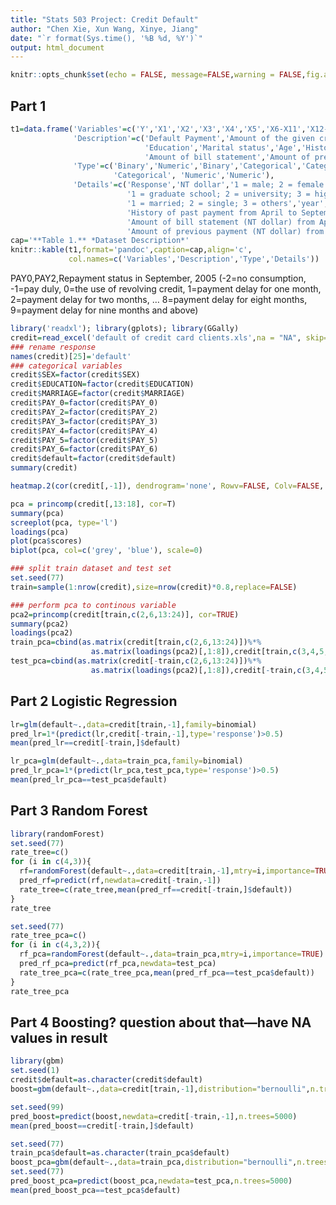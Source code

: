 ```yaml
---
title: "Stats 503 Project: Credit Default"
author: "Chen Xie, Xun Wang, Xinye, Jiang"
date: "`r format(Sys.time(), '%B %d, %Y')`"
output: html_document
---
```


```r
knitr::opts_chunk$set(echo = FALSE, message=FALSE,warning = FALSE,fig.align='center')
```

## Part 1
```r
t1=data.frame('Variables'=c('Y','X1','X2','X3','X4','X5','X6-X11','X12-X17','X18-X23'),
              'Description'=c('Default Payment','Amount of the given credit','Gender',
                              'Education','Marital status','Age','History of past payment',
                              'Amount of bill statement','Amount of previous payment'),
              'Type'=c('Binary','Numeric','Binary','Categorical','Categorical','Numeric',
                       'Categorical', 'Numeric','Numeric'),
              'Details'=c('Response','NT dollar','1 = male; 2 = female',
                          '1 = graduate school; 2 = university; 3 = high school; 4 = others',
                          '1 = married; 2 = single; 3 = others','year',
                          'History of past payment from April to September, 2005',
                          'Amount of bill statement (NT dollar) from April to September, 2005',
                          'Amount of previous payment (NT dollar) from April to September, 2005'))
cap='**Table 1.** *Dataset Description*'
knitr::kable(t1,format='pandoc',caption=cap,align='c',
             col.names=c('Variables','Description','Type','Details'))
```

PAY0,PAY2,Repayment status in September, 2005 (-2=no consumption, -1=pay duly, 0=the use of revolving credit, 1=payment delay for one month, 2=payment delay for two months, … 8=payment delay for eight months, 9=payment delay for nine months and above)

```r
library('readxl'); library(gplots); library(GGally)
credit=read_excel('default of credit card clients.xls',na = "NA", skip=1)
### rename response
names(credit)[25]='default'
### categorical variables
credit$SEX=factor(credit$SEX)
credit$EDUCATION=factor(credit$EDUCATION)
credit$MARRIAGE=factor(credit$MARRIAGE)
credit$PAY_0=factor(credit$PAY_0)
credit$PAY_2=factor(credit$PAY_2)
credit$PAY_3=factor(credit$PAY_3)
credit$PAY_4=factor(credit$PAY_4)
credit$PAY_5=factor(credit$PAY_5)
credit$PAY_6=factor(credit$PAY_6)
credit$default=factor(credit$default)
summary(credit)
```

```r
heatmap.2(cor(credit[,-1]), dendrogram='none', Rowv=FALSE, Colv=FALSE, trace='none')
```

```r
pca = princomp(credit[,13:18], cor=T)
summary(pca)
screeplot(pca, type='l')
loadings(pca)
plot(pca$scores)
biplot(pca, col=c('grey', 'blue'), scale=0)
```


```r
### split train dataset and test set
set.seed(77)
train=sample(1:nrow(credit),size=nrow(credit)*0.8,replace=FALSE)
```

```r
### perform pca to continous variable
pca2=princomp(credit[train,c(2,6,13:24)], cor=TRUE)
summary(pca2)
loadings(pca2)
train_pca=cbind(as.matrix(credit[train,c(2,6,13:24)])%*%
                  as.matrix(loadings(pca2)[,1:8]),credit[train,c(3,4,5,7:12,25)])
test_pca=cbind(as.matrix(credit[-train,c(2,6,13:24)])%*%
                  as.matrix(loadings(pca2)[,1:8]),credit[-train,c(3,4,5,7:12,25)])
```

## Part 2 Logistic Regression
```r
lr=glm(default~.,data=credit[train,-1],family=binomial)
pred_lr=1*(predict(lr,credit[-train,-1],type='response')>0.5)
mean(pred_lr==credit[-train,]$default)
```

```r
lr_pca=glm(default~.,data=train_pca,family=binomial)
pred_lr_pca=1*(predict(lr_pca,test_pca,type='response')>0.5)
mean(pred_lr_pca==test_pca$default)
```

## Part 3 Random Forest
```r
library(randomForest)
set.seed(77)
rate_tree=c()
for (i in c(4,3)){
  rf=randomForest(default~.,data=credit[train,-1],mtry=i,importance=TRUE)
  pred_rf=predict(rf,newdata=credit[-train,-1])
  rate_tree=c(rate_tree,mean(pred_rf==credit[-train,]$default))
}
rate_tree
```


```r
set.seed(77)
rate_tree_pca=c()
for (i in c(4,3,2)){
  rf_pca=randomForest(default~.,data=train_pca,mtry=i,importance=TRUE)
  pred_rf_pca=predict(rf_pca,newdata=test_pca)
  rate_tree_pca=c(rate_tree_pca,mean(pred_rf_pca==test_pca$default))
}
rate_tree_pca
```

## Part 4 Boosting? question about that---have NA values in result
```r
library(gbm)
set.seed(1)
credit$default=as.character(credit$default)
boost=gbm(default~.,data=credit[train,-1],distribution="bernoulli",n.trees=5000,interaction.depth=4)
```

```r
set.seed(99)
pred_boost=predict(boost,newdata=credit[-train,-1],n.trees=5000)
mean(pred_boost==credit[-train,]$default)
```

```r
set.seed(77)
train_pca$default=as.character(train_pca$default)
boost_pca=gbm(default~.,data=train_pca,distribution="bernoulli",n.trees=5000,interaction.depth=4)
set.seed(77)
pred_boost_pca=predict(boost_pca,newdata=test_pca,n.trees=5000)
mean(pred_boost_pca==test_pca$default)
```
